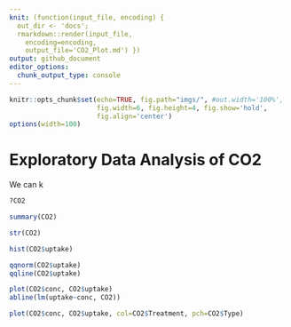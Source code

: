 ```yaml
---
knit: (function(input_file, encoding) {
  out_dir <- 'docs';
  rmarkdown::render(input_file,
    encoding=encoding,
    output_file='CO2_Plot.md') })
output: github_document
editor_options:
  chunk_output_type: console
---
```


```r
knitr::opts_chunk$set(echo=TRUE, fig.path="imgs/", #out.width='100%',
                      fig.width=6, fig.height=4, fig.show='hold',
                      fig.align='center')
options(width=100)
```

# Exploratory Data Analysis of CO2

We can k

```r
?CO2
```

```r
summary(CO2)
```

```r
str(CO2)
```

```r
hist(CO2$uptake)
```

```r
qqnorm(CO2$uptake)
qqline(CO2$uptake)
```


```r
plot(CO2$conc, CO2$uptake)
abline(lm(uptake~conc, CO2))
```

```r
plot(CO2$conc, CO2$uptake, col=CO2$Treatment, pch=CO2$Type)
```

